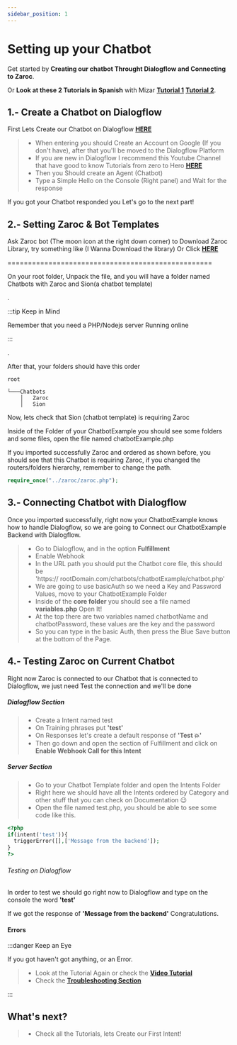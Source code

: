 ```yaml
---
sidebar_position: 1
---
```


# Setting up your Chatbot


Get started by **Creating our chatbot Throught Dialogflow and Connecting to Zaroc**.

Or **Look at these 2 Tutorials in Spanish** with Mizar **[Tutorial 1](https://www.youtube.com/watch?v=g1GOz8o-zzY&list=PLpVijIXbyeMO5OwECKbsIbGI1k2jvKnSX&index=21)**
**[Tutorial 2](https://www.youtube.com/watch?v=426Ltaeferk&list=PLpVijIXbyeMO5OwECKbsIbGI1k2jvKnSX&index=22)**.

## 1.- Create a Chatbot on Dialogflow

First Lets Create our Chatbot on Dialogflow [**HERE**](https://dialogflow.cloud.google.com/)

> - When entering you should Create an Account on Google (If you don't have), after that you'll be moved to the Dialogflow Platform
> - If you are new in Dialogflow I recommend this Youtube Channel that have good to know Tutorials from zero to Hero [**HERE**](https://www.youtube.com/@m1zar)
> - Then you Should create an Agent (Chatbot)
> - Type a Simple Hello on the Console (Right panel) and Wait for the response

If you got your Chatbot responded you Let's go to the next part!

## 2.- Setting Zaroc & Bot Templates

Ask Zaroc bot (The moon icon at the right down corner) to Download Zaroc Library, try something like (I Wanna Download the library)
Or Click [**HERE**](https://drive.google.com/drive/folders/1iUspe1KPWw_DdjPN4oLRnS0JWtTEeIkk?usp=sharing)

==================================================

On your root folder, Unpack the file, and you will have a folder named Chatbots with Zaroc and Sion(a chatbot template)

.

:::tip Keep in Mind

Remember that you need a PHP/Nodejs server Running online

:::

.

After that, your folders should have this order

```shell
root

└───Chatbots
    │   Zaroc
    │   Sion
```

Now, lets check that Sion (chatbot template) is requiring Zaroc

Inside of the Folder of your ChatbotExample you should see some folders and some files, open the file named chatbotExample.php

If you imported successfully Zaroc and ordered as shown before, you should see that this Chatbot is requiring Zaroc, if you changed the routers/folders hierarchy, remember to change the path.

<Tabs>
<TabItem value="php" label="PHP">

```php
require_once("../zaroc/zaroc.php");
```

</TabItem>
</Tabs>

## 3.- Connecting Chatbot with Dialogflow

Once you imported successfully, right now your ChatbotExample knows how to handle Dialogflow, so we are going to Connect our ChatbotExample Backend with Dialogflow.

> - Go to Dialogflow, and in the option **Fulfillment**
> - Enable Webhook
> - In the URL path you should put the Chatbot core file, this should be  
>   'https:// rootDomain.com/chatbots/chatbotExample/chatbot.php'
> - We are going to use basicAuth so we need a Key and Password Values, move to your ChatbotExample Folder
> - Inside of the **core folder** you should see a file named **variables.php** Open It!
> - At the top there are two variables named chatbotName and chatbotPassword, these values are the key and the password
> - So you can type in the basic Auth, then press the Blue Save button at the bottom of the Page.

## 4.- Testing Zaroc on Current Chatbot

Right now Zaroc is connected to our Chatbot that is connected to Dialogflow, we just need Test the connection and we'll be done

##### Dialogflow Section

> - Create a Intent named test
> - On Training phrases put **'test'**
> - On Responses let's create a default response of **'Test 💥'**
> - Then go down and open the section of Fulfillment and click on **Enable Webhook Call for this Intent**

##### Server Section

> - Go to your Chatbot Template folder and open the Intents Folder
> - Right here we should have all the Intents ordered by Category and other stuff that you can check on Documentation 😉
> - Open the file named test.php, you should be able to see some code like this.

<Tabs>
<TabItem value="php" label="PHP">

```php
<?php
if(intent('test')){
  triggerError([],['Message from the backend']);
}
?>
```

</TabItem>
</Tabs>

###### Testing on Dialogflow

In order to test we should go right now to Dialogflow and type on the console the word **'test'**

If we got the response of **'Message from the backend'** Congratulations.

#### Errors

:::danger Keep an Eye

If you got haven't got anything, or an Error.

> - Look at the Tutorial Again or check the [**Video Tutorial**](https://google.com)
> - Check the [**Troubleshooting Section**](./../zaroc-advanced/troubleshooting)

:::

## What's next?

> - Check all the Tutorials, lets Create our First Intent!
